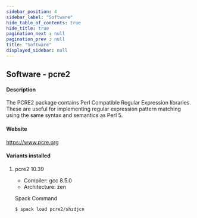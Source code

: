 ```yaml
---
sidebar_position: 4
sidebar_label: "Software"
hide_table_of_contents: true
hide_title: true
pagination_next : null
pagination_prev : null
title: "Software"
displayed_sidebar: null
---
```


## Software - pcre2


#### Description
The PCRE2 package contains Perl Compatible Regular Expression libraries. These are useful for implementing regular expression pattern matching using the same syntax and semantics as Perl 5.

#### Website
https://www.pcre.org

#### Variants installed

1. pcre2 10.39

    - Compiler: gcc 8.5.0
    - Architecture: zen

    Spack Command
    ```bash
    $ spack load pcre2/shzdjcn
    ```
